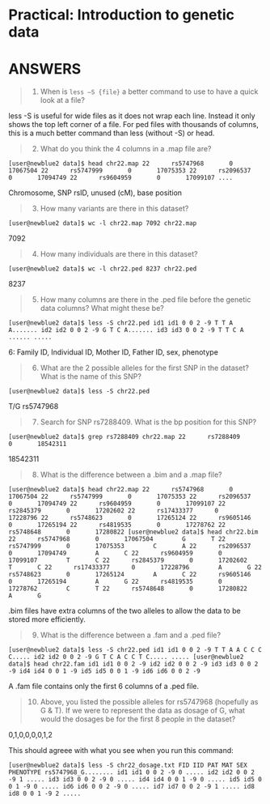 # Practical: Introduction to genetic data 
# ANSWERS

> (1) When is `less –S {file}` a better command to use to have a quick look at a file?

less -S is useful for wide files as it does not wrap each line. 
Instead it only shows the top left corner of a file. 
For ped files with thousands of columns, this is a much better command than less (without -S) or head.


> (2) What do you think the 4 columns in a .map file are?

`[user@newblue2 data]$ head chr22.map
22      rs5747968       0       17067504
22      rs5747999       0       17075353
22      rs2096537       0       17094749
22      rs9604959       0       17099107
....`

Chromosome, SNP rsID, unused (cM), base position

> (3) How many variants are there in this dataset?

`[user@newblue2 data]$ wc -l chr22.map
7092 chr22.map`

7092

> (4) How many individuals are there in this dataset?

`[user@newblue2 data]$ wc -l chr22.ped
8237 chr22.ped`

8237

> (5) How many columns are there in the .ped file before the genetic data columns? What might these be?

`[user@newblue2 data]$ less -S chr22.ped
id1 id1 0 0 2 -9 T T A A.......
id2 id2 0 0 2 -9 G T C A.......
id3 id3 0 0 2 -9 T T C A ......
.....`

6: Family ID, Individual ID, Mother ID, Father ID, sex, phenotype

> (6) What are the 2 possible alleles for the first SNP in the dataset? What is the name of this SNP?

`[user@newblue2 data]$ less -S chr22.ped`

T/G rs5747968

> (7) Search for SNP rs7288409. What is the bp position for this SNP?

`[user@newblue2 data]$ grep rs7288409 chr22.map
22      rs7288409       0       18542311`

18542311

> (8) What is the difference between a .bim and a .map file?

`[user@newblue2 data]$ head chr22.map
22      rs5747968       0       17067504
22      rs5747999       0       17075353
22      rs2096537       0       17094749
22      rs9604959       0       17099107
22      rs2845379       0       17202602
22      rs17433377      0       17228796
22      rs5748623       0       17265124
22      rs9605146       0       17265194
22      rs4819535       0       17278762
22      rs5748648       0       17280822
[user@newblue2 data]$ head chr22.bim
22      rs5747968       0       17067504        G       T
22      rs5747999       0       17075353        C       A
22      rs2096537       0       17094749        A       C
22      rs9604959       0       17099107        T       C
22      rs2845379       0       17202602        T       C
22      rs17433377      0       17228796        A       G
22      rs5748623       0       17265124        A       C
22      rs9605146       0       17265194        A       G
22      rs4819535       0       17278762        C       T
22      rs5748648       0       17280822        A       G`

.bim files have extra columns of the two alleles to allow the data to be stored more efficiently.

> (9) What is the difference between a .fam and a .ped file?

`[user@newblue2 data]$ less -S chr22.ped
id1 id1 0 0 2 -9 T T A A C C C C.....
id2 id2 0 0 2 -9 G T C A C C T C.....
.....
[user@newblue2 data]$ head chr22.fam
id1 id1 0 0 2 -9
id2 id2 0 0 2 -9
id3 id3 0 0 2 -9
id4 id4 0 0 1 -9
id5 id5 0 0 1 -9
id6 id6 0 0 2 -9`

A .fam file contains only the first 6 columns of a .ped file. 


> (10) Above, you listed the possible alleles for rs5747968 (hopefully as G & T). If we were to represent the data as dosage of G, what would the dosages be for the first 8 people in the dataset?

0,1,0,0,0,0,1,2

This should agreee with what you see when you run this command:

`[user@newblue2 data]$ less -S chr22_dosage.txt
FID IID PAT MAT SEX PHENOTYPE rs5747968_G........
id1 id1 0 0 2 -9 0 .....
id2 id2 0 0 2 -9 1 .....
id3 id3 0 0 2 -9 0 .....
id4 id4 0 0 1 -9 0 .....
id5 id5 0 0 1 -9 0 .....
id6 id6 0 0 2 -9 0 .....
id7 id7 0 0 2 -9 1 .....
id8 id8 0 0 1 -9 2 .....`

